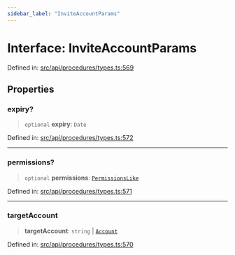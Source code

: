 ```yaml
---
sidebar_label: "InviteAccountParams"
---
```


# Interface: InviteAccountParams

Defined in: [src/api/procedures/types.ts:569](https://github.com/PolymeshAssociation/polymesh-sdk/blob/bee6a2fe7a8ce5db42a6982e793782182cde2153/src/api/procedures/types.ts#L569)

## Properties

### expiry?

> `optional` **expiry**: `Date`

Defined in: [src/api/procedures/types.ts:572](https://github.com/PolymeshAssociation/polymesh-sdk/blob/bee6a2fe7a8ce5db42a6982e793782182cde2153/src/api/procedures/types.ts#L572)

***

### permissions?

> `optional` **permissions**: [`PermissionsLike`](../../../entities/types/type-aliases/PermissionsLike.mdx)

Defined in: [src/api/procedures/types.ts:571](https://github.com/PolymeshAssociation/polymesh-sdk/blob/bee6a2fe7a8ce5db42a6982e793782182cde2153/src/api/procedures/types.ts#L571)

***

### targetAccount

> **targetAccount**: `string` \| [`Account`](../../../entities/Account/classes/Account.mdx)

Defined in: [src/api/procedures/types.ts:570](https://github.com/PolymeshAssociation/polymesh-sdk/blob/bee6a2fe7a8ce5db42a6982e793782182cde2153/src/api/procedures/types.ts#L570)

